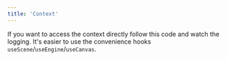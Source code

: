 ```yaml
---
title: 'Context'
---
```


If you want to access the context directly follow this code and watch the
logging. It's easier to use the convenience hooks
`useScene`/`useEngine`/`useCanvas`.

<code src="./Context.tsx" />
